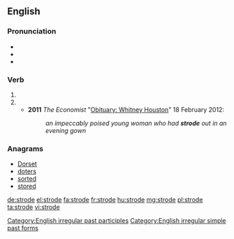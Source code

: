 ==English==

===Pronunciation===
* {{audio|en-us-strode.ogg|Audio (US)|lang=en}}
* {{IPA|/ˈstɹoʊd/|lang=en}}
* {{rhymes|əʊd|lang=en}}

===Verb===
{{head|en|verb form}}

# {{en-simple past of|stride}}
# {{past participle of|stride|lang=en}}
#* '''2011''' ''The Economist'' "[http://www.economist.com/node/21547749 Obituary: Whitney Houston]" 18 February 2012:
#*: ''an impeccably poised young woman who had '''strode''' out in an evening gown''

===Anagrams===
* [[Dorset#English|Dorset]]
* [[doters#English|doters]]
* [[sorted#English|sorted]]
* [[stored#English|stored]]

[[Category:English irregular past participles]]
[[Category:English irregular simple past forms]]

[[de:strode]]
[[el:strode]]
[[fa:strode]]
[[fr:strode]]
[[hu:strode]]
[[mg:strode]]
[[pl:strode]]
[[ta:strode]]
[[vi:strode]]